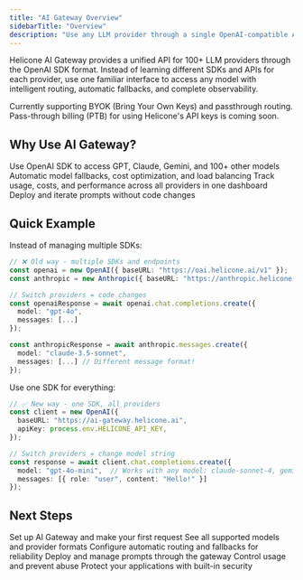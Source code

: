 ```yaml
---
title: "AI Gateway Overview"
sidebarTitle: "Overview"
description: "Use any LLM provider through a single OpenAI-compatible API with intelligent routing, fallbacks, and unified observability"
---
```


Helicone AI Gateway provides a unified API for 100+ LLM providers through the OpenAI SDK format. Instead of learning different SDKs and APIs for each provider, use one familiar interface to access any model with intelligent routing, automatic fallbacks, and complete observability.

<Note>
Currently supporting BYOK (Bring Your Own Keys) and passthrough routing. Pass-through billing (PTB) for using Helicone's API keys is coming soon.
</Note>

## Why Use AI Gateway?

<CardGroup cols={2}>
<Card title="One SDK for All Models" icon="code">
  Use OpenAI SDK to access GPT, Claude, Gemini, and 100+ other models
</Card>
<Card title="Intelligent Routing" icon="route">
  Automatic model fallbacks, cost optimization, and load balancing
</Card>
<Card title="Unified Observability" icon="chart-line">
  Track usage, costs, and performance across all providers in one dashboard
</Card>
<Card title="Prompt Management" icon="wand-magic-sparkles">
  Deploy and iterate prompts without code changes
</Card>
</CardGroup>

## Quick Example

Instead of managing multiple SDKs:

```typescript
// ❌ Old way - multiple SDKs and endpoints
const openai = new OpenAI({ baseURL: "https://oai.helicone.ai/v1" });
const anthropic = new Anthropic({ baseURL: "https://anthropic.helicone.ai" });

// Switch providers = code changes
const openaiResponse = await openai.chat.completions.create({
  model: "gpt-4o",
  messages: [...]
});

const anthropicResponse = await anthropic.messages.create({
  model: "claude-3.5-sonnet",
  messages: [...] // Different message format!
});
```

Use one SDK for everything:

```typescript
// ✅ New way - one SDK, all providers
const client = new OpenAI({
  baseURL: "https://ai-gateway.helicone.ai",
  apiKey: process.env.HELICONE_API_KEY,
});

// Switch providers = change model string
const response = await client.chat.completions.create({
  model: "gpt-4o-mini",  // Works with any model: claude-sonnet-4, gemini-2.5-flash, etc.
  messages: [{ role: "user", content: "Hello!" }]
});
```

## Next Steps

<CardGroup cols={2}>
<Card title="Get Started in 5 Minutes" icon="rocket" href="/getting-started/quick-start">
  Set up AI Gateway and make your first request
</Card>
<Card title="Browse Model Registry" icon="list" href="https://helicone.ai/models">
  See all supported models and provider formats
</Card>
<Card title="Provider Routing" icon="route" href="/gateway/provider-routing">
  Configure automatic routing and fallbacks for reliability
</Card>
<Card title="Prompt Integration" icon="wand-magic-sparkles" href="/gateway/prompt-integration">
  Deploy and manage prompts through the gateway
</Card>
</CardGroup>

<CardGroup cols={2}>
<Card title="Rate Limiting" icon="gauge" href="/features/advanced-usage/custom-rate-limits">
  Control usage and prevent abuse
</Card>
<Card title="Security Features" icon="lock" href="/features/advanced-usage/llm-security">
  Protect your applications with built-in security
</Card>
</CardGroup>
